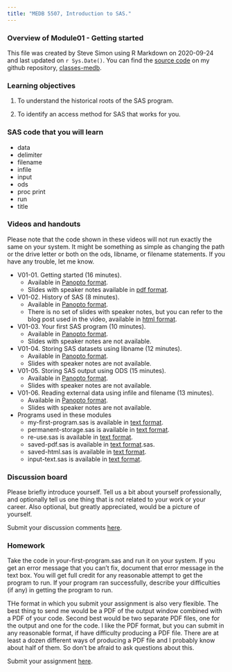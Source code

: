 ```yaml
---
title: "MEDB 5507, Introduction to SAS."
---
```


### Overview of Module01 - Getting started
    
This file was created by Steve Simon using R Markdown on 2020-09-24 and last updated on `r Sys.Date()`. You can find the [source code](https://github.com/classes-medb/classes-medb.github.io/blob/master/5507-overview-01.Rmd) on my github repository, [classes-medb](https://github.com/classes-medb).

### Learning objectives

1. To understand the historical roots of the SAS program.

2. To identify an access method for SAS that works for you.

### SAS code that you will learn

+ data
+ delimiter
+ filename
+ infile
+ input
+ ods
+ proc print
+ run
+ title

### Videos and handouts

Please note that the code shown in these videos will not run exactly the same on your system. It might be something as simple as changing the path or the drive letter or both on the ods, libname, or filename statements. If you have any trouble, let me know.

+ V01-01. Getting started (16 minutes). 
  + Available in [Panopto format](https://umkc.hosted.panopto.com/Panopto/Pages/Viewer.aspx?id=3c8860e3-ec58-4873-ba83-aa68012a84c2).
  + Slides with speaker notes available in [pdf format](https://github.com/classes-medb/5507/blob/master/module01/results/slides-with-speaker-notes-01-01.pdf).

+ V01-02. History of SAS (8 minutes). 
  + Available in [Panopto format](https://umkc.hosted.panopto.com/Panopto/Pages/Viewer.aspx?id=ba88be23-73d8-4804-ada4-aa73011ac94a). 
  + There is no set of slides with speaker notes, but you can refer to the blog post used in the video, available in [html format](http://blog.pmean.com/history-of-sas/).

+ V01-03. Your first SAS program (10 minutes). 
  + Available in [Panopto format](https://umkc.hosted.panopto.com/Panopto/Pages/Viewer.aspx?id=671572b5-a25a-46e0-8d85-aa730122496b).
  + Slides with speaker notes are not available.

+ V01-04. Storing SAS datasets using libname (12 minutes). 
  + Available in [Panopto format](https://umkc.hosted.panopto.com/Panopto/Pages/Viewer.aspx?id=a8dbb622-2d61-41a7-b6a4-aa7301264e3e).
  + Slides with speaker notes are not available.

+ V01-05. Storing SAS output using ODS (15 minutes). 
  + Available in [Panopto format](https://umkc.hosted.panopto.com/Panopto/Pages/Viewer.aspx?id=cebf1a98-06bf-41e0-9be1-aa7301384dc6).
  + Slides with speaker notes are not available.

+ V01-06. Reading external data using infile and filename (13 minutes). 
  + Available in [Panopto format](https://umkc.hosted.panopto.com/Panopto/Pages/Viewer.aspx?id=faeefa60-c4ed-4d5b-a959-aa73013ea6af).
  + Slides with speaker notes are not available.

+ Programs used in these modules
  + my-first-program.sas is available in [text format](https://github.com/classes-medb/5507/blob/master/module01/src/code-01-01-my-first-sas-program.sas).
  + permanent-storage.sas is available in [text format](https://github.com/classes-medb/5507/blob/master/module01/src/code-01-02-permanent-storage.sas).
  + re-use.sas is available in [text format](https://github.com/classes-medb/5507/blob/master/module01/src/code-01-03-re-use.sas).
  + saved-pdf.sas is available in [text format](https://github.com/classes-medb/5507/blob/master/module01/src/code-01-04-saved-pdf).sas.
  + saved-html.sas is available in [text format](https://github.com/pmean/introduction-to-SAS/tree/master/basics1/src/code01-05-saved-html.sas).
  + input-text.sas is available in [text format](https://github.com/classes-medb/5507/blob/master/module01/src/code-01-06-input-text.sas).
  
### Discussion board

Please briefly introduce yourself. Tell us a bit about yourself professionally, and optionally tell us one thing that is not related to your work or your career. Also optional, but greatly appreciated, would be a picture of yourself.

Submit your discussion comments [here](https://umkc.instructure.com/courses/59353/discussion_topics/186810).   

### Homework

Take the code in your-first-program.sas and run it on your system. If you get an error message that you can't fix, document that error message in the text box. You will get full credit for any reasonable attempt to get the program to run. If your program ran successfully, describe your difficulties (if any) in getting the program to run. 

THe format in which you submit your assignment is also very flexible. The best thing to send me would be a PDF of the output window combined with a PDF of your code. Second best would be two separate PDF files, one for the output and one for the code. I like the PDF format, but you can submit in any reasonable format, if have difficulty producing a PDF file. There are at least a dozen different ways of producing a PDF file and I probably know about half of them. So don't be afraid to ask questions about this.

Submit your assignment [here](https://umkc.instructure.com/courses/59353/assignments/228704).


